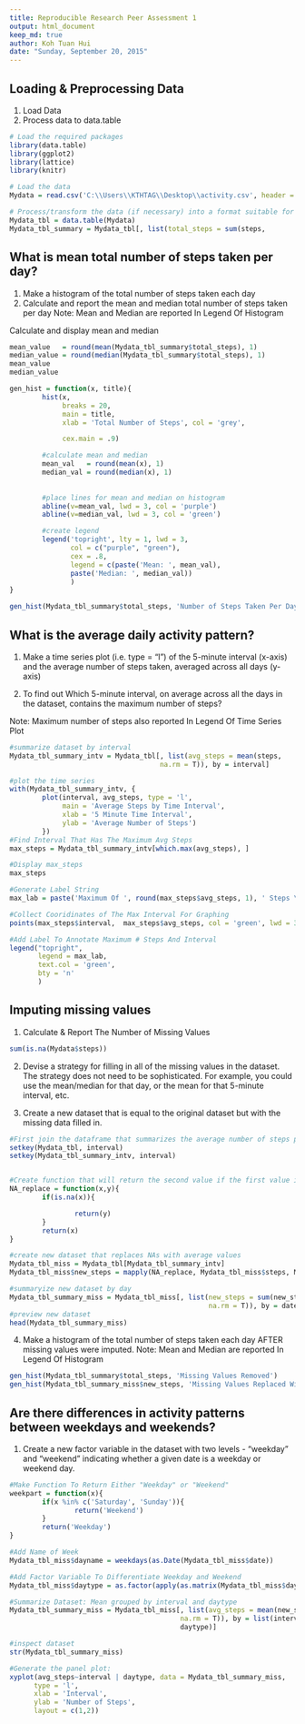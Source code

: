 ```yaml
---
title: Reproducible Research Peer Assessment 1
output: html_document
keep_md: true
author: Koh Tuan Hui
date: "Sunday, September 20, 2015"
---
```


## Loading & Preprocessing Data
1. Load Data
2. Process data to data.table
```r
# Load the required packages
library(data.table)
library(ggplot2)
library(lattice)
library(knitr)

# Load the data
Mydata = read.csv('C:\\Users\\KTHTAG\\Desktop\\activity.csv', header = T)

# Process/transform the data (if necessary) into a format suitable for further analysis, in this case - data.table
Mydata_tbl = data.table(Mydata)
Mydata_tbl_summary = Mydata_tbl[, list(total_steps = sum(steps,                                                  na.rm = T)), by = date]
```

## What is mean total number of steps taken per day?
1. Make a histogram of the total number of steps taken each day
2. Calculate and report the mean and median total number of steps taken per day
Note: Mean and Median are reported In Legend Of Histogram

Calculate and display mean and median
```r
mean_value   = round(mean(Mydata_tbl_summary$total_steps), 1)
median_value = round(median(Mydata_tbl_summary$total_steps), 1)
mean_value
median_value
```

```r
gen_hist = function(x, title){
        hist(x, 
             breaks = 20,
             main = title,
             xlab = 'Total Number of Steps', col = 'grey',

             cex.main = .9)

        #calculate mean and median
        mean_val   = round(mean(x), 1)
        median_val = round(median(x), 1)
        
        
        #place lines for mean and median on histogram
        abline(v=mean_val, lwd = 3, col = 'purple')
        abline(v=median_val, lwd = 3, col = 'green')

        #create legend
        legend('topright', lty = 1, lwd = 3, 
               col = c("purple", "green"),
               cex = .8, 
               legend = c(paste('Mean: ', mean_val),
               paste('Median: ', median_val))
               )
}

gen_hist(Mydata_tbl_summary$total_steps, 'Number of Steps Taken Per Day')
```

## What is the average daily activity pattern?
1. Make a time series plot (i.e. type = "l") of the 5-minute interval (x-axis) and the average number of steps taken, averaged across all days (y-axis)

2. To find out Which 5-minute interval, on average across all the days in the dataset, contains the maximum number of steps?

Note: Maximum number of steps also reported In Legend Of Time Series Plot
```r
#summarize dataset by interval
Mydata_tbl_summary_intv = Mydata_tbl[, list(avg_steps = mean(steps, 
                                     na.rm = T)), by = interval]

#plot the time series
with(Mydata_tbl_summary_intv, {
        plot(interval, avg_steps, type = 'l',
             main = 'Average Steps by Time Interval',
             xlab = '5 Minute Time Interval',
             ylab = 'Average Number of Steps')
        })
#Find Interval That Has The Maximum Avg Steps
max_steps = Mydata_tbl_summary_intv[which.max(avg_steps), ]

#Display max_steps
max_steps

#Generate Label String
max_lab = paste('Maximum Of ', round(max_steps$avg_steps, 1), ' Steps \n On ', max_steps$interval, 'th Time Interval', sep = '')

#Collect Cooridinates of The Max Interval For Graphing
points(max_steps$interval,  max_steps$avg_steps, col = 'green', lwd = 3, pch = 19)

#Add Label To Annotate Maximum # Steps And Interval
legend("topright",
       legend = max_lab,
       text.col = 'green',
       bty = 'n'
       )
```   
## Imputing missing values
1. Calculate & Report The Number of Missing Values
```r
sum(is.na(Mydata$steps))
```

2. Devise a strategy for filling in all of the missing values in the dataset. The strategy does not need to be sophisticated. For example, you could use the mean/median for that day, or the mean for that 5-minute interval, etc.

3. Create a new dataset that is equal to the original dataset but with the missing data filled in.
```r
#First join the dataframe that summarizes the average number of steps per interval to the original dataset
setkey(Mydata_tbl, interval)
setkey(Mydata_tbl_summary_intv, interval)


#Create function that will return the second value if the first value is NA
NA_replace = function(x,y){
        if(is.na(x)){

                return(y)
        }
        return(x)
}

#create new dataset that replaces NAs with average values
Mydata_tbl_miss = Mydata_tbl[Mydata_tbl_summary_intv]
Mydata_tbl_miss$new_steps = mapply(NA_replace, Mydata_tbl_miss$steps, Mydata_tbl_miss$avg_steps)

#summaryize new dataset by day
Mydata_tbl_summary_miss = Mydata_tbl_miss[, list(new_steps = sum(new_steps, 
                                                 na.rm = T)), by = date]
#preview new dataset
head(Mydata_tbl_summary_miss)
``` 

4. Make a histogram of the total number of steps taken each day AFTER missing values were imputed.
Note: Mean and Median are reported In Legend Of Histogram

```r
gen_hist(Mydata_tbl_summary$total_steps, 'Missing Values Removed')
gen_hist(Mydata_tbl_summary_miss$new_steps, 'Missing Values Replaced With \n Mean For Interval')
```  

## Are there differences in activity patterns between weekdays and weekends?

1. Create a new factor variable in the dataset with two levels - "weekday" and "weekend" indicating whether a given date is a weekday or weekend day.

```r
#Make Function To Return Either "Weekday" or "Weekend"
weekpart = function(x){
        if(x %in% c('Saturday', 'Sunday')){
                return('Weekend')
        }
        return('Weekday')
}

#Add Name of Week
Mydata_tbl_miss$dayname = weekdays(as.Date(Mydata_tbl_miss$date))

#Add Factor Variable To Differentiate Weekday and Weekend
Mydata_tbl_miss$daytype = as.factor(apply(as.matrix(Mydata_tbl_miss$dayname), 1,                                     weekpart))

#Summarize Dataset: Mean grouped by interval and daytype
Mydata_tbl_summary_miss = Mydata_tbl_miss[, list(avg_steps = mean(new_steps, 
                                          na.rm = T)), by = list(interval,
                                          daytype)]

#inspect dataset
str(Mydata_tbl_summary_miss)

#Generate the panel plot:
xyplot(avg_steps~interval | daytype, data = Mydata_tbl_summary_miss,
      type = 'l',
      xlab = 'Interval',
      ylab = 'Number of Steps',
      layout = c(1,2))
```